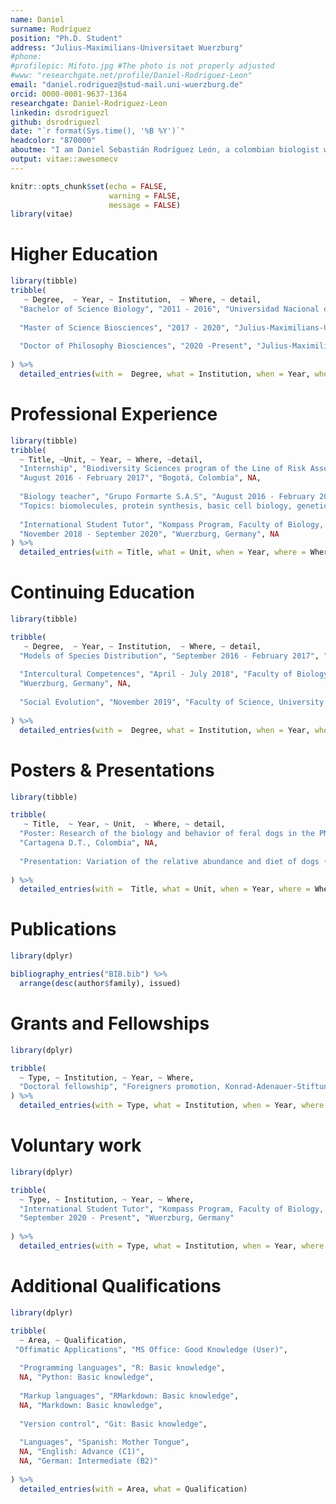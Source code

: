 ```yaml
---
name: Daniel
surname: Rodríguez
position: "Ph.D. Student"
address: "Julius-Maximilians-Universitaet Wuerzburg"
#phone: 
#profilepic: Mifoto.jpg #The photo is not properly adjusted
#www: "researchgate.net/profile/Daniel-Rodriguez-Leon"
email: "daniel.rodriguez@stud-mail.uni-wuerzburg.de"
orcid: 0000-0001-9637-1364
researchgate: Daniel-Rodriguez-Leon
linkedin: dsrodriguezl
github: dsrodriguezl
date: "`r format(Sys.time(), '%B %Y')`"
headcolor: "870000"
aboutme: "I am Daniel Sebastián Rodríguez León, a colombian biologist with a great interest in Behavioral and Chemical Ecology, in particular towards the study of Social Organization and Evolution, as well as Animal Communication."
output: vitae::awesomecv
---
```


```r
knitr::opts_chunk$set(echo = FALSE,
                      warning = FALSE,
                      message = FALSE)
library(vitae)
```

# Higher Education

```r
library(tibble)
tribble(
   ~ Degree,  ~ Year, ~ Institution,  ~ Where, ~ detail,
  "Bachelor of Science Biology", "2011 - 2016", "Universidad Nacional de Colombia", "Bogotá, Colombia", NA,
  
  "Master of Science Biosciences", "2017 - 2020", "Julius-Maximilians-Universitaet Wuerzburg", "Wuerzburg, Germany", NA,
  
  "Doctor of Philosophy Biosciences", "2020 -Present", "Julius-Maximilians-Universitaet Wuerzburg", "Wuerzburg, Germany", NA
  
) %>% 
  detailed_entries(with =  Degree, what = Institution, when = Year, where = Where, why = detail)
```

# Professional Experience

```r
library(tibble)
tribble(
  ~ Title, ~Unit, ~ Year, ~ Where, ~detail,
  "Internship", "Biodiversity Sciences program of the Line of Risk Assessment and Wildlife, Instituto Alexander von Humboldt",
  "August 2016 - February 2017", "Bogotá, Colombia", NA,
  
  "Biology teacher", "Grupo Formarte S.A.S", "August 2016 - February 2017",  "Bogotá, Colombia",
  "Topics: biomolecules, protein synthesis, basic cell biology, genetics, metabolism, plants and animal systems, ecology, and evolution.",
  
  "International Student Tutor", "Kompass Program, Faculty of Biology, Julius-Maximilians-Universitaet Wuerzburg",
  "November 2018 - September 2020", "Wuerzburg, Germany", NA
) %>% 
  detailed_entries(with = Title, what = Unit, when = Year, where = Where, why = detail)
```

# Continuing Education

```r
library(tibble)

tribble(
   ~ Degree,  ~ Year, ~ Institution,  ~ Where, ~ detail,
  "Models of Species Distribution", "September 2016 - February 2017", "Faculty of Science, Universidad Nacional de Colombia", "Bogotá, Colombia", NA,
  
  "Intercultural Competences", "April - July 2018", "Faculty of Biology, Julius-Maximilians-Universitaet Wuerzburg",
  "Wuerzburg, Germany", NA,
  
  "Social Evolution", "November 2019", "Faculty of Science, University of Copenhagen", "Copenhagen, Denmark", NA
  
) %>% 
  detailed_entries(with =  Degree, what = Institution, when = Year, where = Where, why = detail)
```

# Posters & Presentations

```r
library(tibble)

tribble(
   ~ Title,  ~ Year, ~ Unit,  ~ Where, ~ detail,
  "Poster: Research of the biology and behavior of feral dogs in the PNN Chingaza, for an understanding of their ecological role - Project presentation", "December 2014", "II Symposium of Animal Behavior, IV Colombian Congress of Zoology",
  "Cartagena D.T., Colombia", NA,
  
  "Presentation: Variation of the relative abundance and diet of dogs (*C. lupus familiaris*) on a gradient of human presence in a natural preserve of the civil society (Tabio, Cundinamarca)", "May 2016", "Symposium of bachelor theses 2016-I, Faculty of Science, Universidad Nacional de Colombia", "Bogotá, Colombia", NA
  
) %>% 
  detailed_entries(with =  Title, what = Unit, when = Year, where = Where, why = detail)
```

# Publications

```r
library(dplyr)

bibliography_entries("BIB.bib") %>%
  arrange(desc(author$family), issued)
```

\newpage

# Grants and Fellowships

```r
library(dplyr)

tribble(
  ~ Type, ~ Institution, ~ Year, ~ Where, 
  "Doctoral fellowship", "Foreigners promotion, Konrad-Adenauer-Stiftung", "January 2021 - Present", "Wuerzburg, Germany"
) %>%  
  detailed_entries(with = Type, what = Institution, when = Year, where = Where)

```

# Voluntary work

```r
library(dplyr)

tribble(
  ~ Type, ~ Institution, ~ Year, ~ Where,
  "International Student Tutor", "Kompass Program, Faculty of Biology, Julius-Maximilians-Universitaet Wuerzburg",
  "September 2020 - Present", "Wuerzburg, Germany"
 
) %>%  
  detailed_entries(with = Type, what = Institution, when = Year, where = Where)

```


# Additional Qualifications

```r
library(dplyr)

tribble(
  ~ Area, ~ Qualification,
 "Offimatic Applications", "MS Office: Good Knowledge (User)",
 
  "Programming languages", "R: Basic knowledge",
  NA, "Python: Basic knowledge",
 
  "Markup languages", "RMarkdown: Basic knowledge",
  NA, "Markdown: Basic knowledge",
 
  "Version control", "Git: Basic knowledge",
  
  "Languages", "Spanish: Mother Tongue",
  NA, "English: Advance (C1)",
  NA, "German: Intermediate (B2)"
 
) %>%  
  detailed_entries(with = Area, what = Qualification)
```

